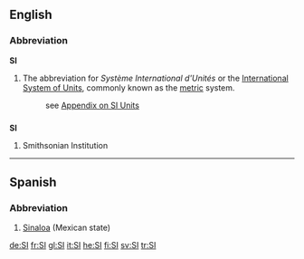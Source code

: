 {{see|si|sí}}
{{wikipedia}}
==English==

===Abbreviation===
'''SI'''
#The abbreviation for ''Système International d'Unités'' or the [[International System of Units]], commonly known as the [[metric]] system.
#: see [[Appendix:SI_units|Appendix on SI Units]]

==={{initialism}}===
'''SI'''

# Smithsonian Institution

----

==Spanish==

===Abbreviation===
# [[Sinaloa]] (Mexican state)

[[de:SI]]
[[fr:SI]]
[[gl:SI]]
[[it:SI]]
[[he:SI]]
[[fi:SI]]
[[sv:SI]]
[[tr:SI]]